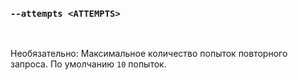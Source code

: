 ### `--attempts <ATTEMPTS>`

<br />

Необязательно: Максимальное количество попыток повторного запроса.
По умолчанию `10` попыток.